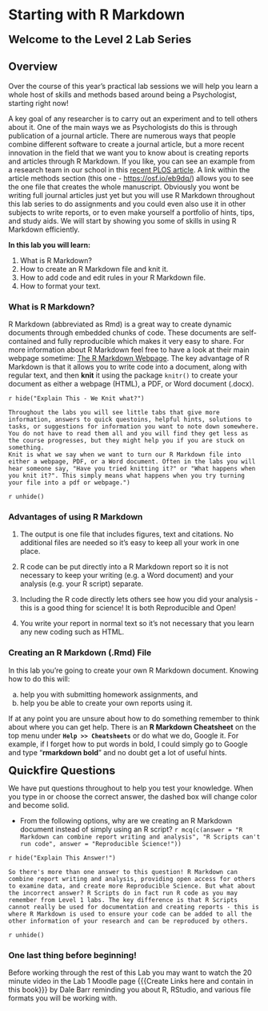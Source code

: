 # Starting with R Markdown

<span style="font-size: 22px; font-weight: bold; color: var(--purple);">Welcome to the Level 2 Lab Series</span>

## Overview

Over the course of this year's practical lab sessions we will help you learn a whole host of skills and methods based around being a Psychologist, starting right now!

A key goal of any researcher is to carry out an experiment and to tell others about it. One of the main ways we as Psychologists do this is through publication of a journal article. There are numerous ways that people combine different software to create a journal article, but a more recent innovation in the field that we want you to know about is creating reports and articles through R Markdown. If you like, you can see an example from a research team in our school in this <a href ="http://journals.plos.org/plosone/article?id=10.1371/journal.pone.0185093" target = "_blank">recent PLOS article</a>. A link within the article methods section (this one - <a href="https://osf.io/eb9dq/" target = "_blank">https://osf.io/eb9dq/</a>) allows you to see the one file that creates the whole manuscript. Obviously you wont be writing full journal articles just yet but you will use R Markdown throughout this lab series to do assignments and you could even also use it in other subjects to write reports, or to even make yourself a portfolio of hints, tips, and study aids. We will start by showing you some of skills in using R Markdown efficiently.

**In this lab you will learn\:**

1. What is R Markdown?
2. How to create an R Markdown file and knit it.
3. How to add code and edit rules in your R Markdown file.
4. How to format your text.

### What is R Markdown?

R Markdown (abbreviated as Rmd) is a great way to create dynamic documents through embedded chunks of code. These documents are self-contained and fully reproducible which makes it very easy to share. For more information about R Markdown feel free to have a look at their main webpage sometime: <a href="http://rmarkdown.rstudio.com" target = "_blank">The R Markdown Webpage</a>. The key advantage of R Markdown is that it allows you to write code into a document, along with regular text, and then **knit** it using the package `knitr()` to create your document as either a webpage (HTML), a PDF, or Word document (.docx). 

`r hide("Explain This - We Knit what?")`
```block
Throughout the labs you will see little tabs that give more information, answers to quick questoins, helpful hints, solutions to tasks, or suggestions for information you want to note down somewhere. You do not have to read them all and you will find they get less as the course progresses, but they might help you if you are stuck on something.    
Knit is what we say when we want to turn our R Markdown file into either a webpage, PDF, or a Word document. Often in the labs you will hear someone say, "Have you tried knitting it?" or "What happens when you knit it?". This simply means what happens when you try turning your file into a pdf or webpage.")
```
`r unhide()`  

### Advantages of using R Markdown

1. The output is one file that includes figures, text and citations. No additional files are needed so it's easy to keep all your work in one place. 

2. R code can be put directly into a R Markdown report so it is not necessary to keep your writing (e.g. a Word document) and your analysis (e.g. your R script) separate.  

3. Including the R code directly lets others see how you did your analysis - this is a good thing for science! It is both Reproducible and Open!  

4. You write your report in normal text so it's not necessary that you learn any new coding such as HTML.  

### Creating an R Markdown (.Rmd) File

In this lab you're going to create your own R Markdown document. Knowing how to do this will:

a. help you with submitting homework assignments, and
b. help you be able to create your own reports using it.

If at any point you are unsure about how to do something remember to think about where you can get help. There is an **R Markdown Cheatsheet** on the top menu under **`Help >> Cheatsheets`** or do what we do, Google it. For example, if I forget how to put words in bold, I could simply go to Google and type "**rmarkdown bold**" and no doubt get a lot of useful hints.

<span style="font-size: 22px; font-weight: bold; color: var(--green);">Quickfire Questions</span>

We have put questions throughout to help you test your knowledge. When you type in or choose the correct answer, the dashed box will change color and become solid.

- From the following options, why are we creating an R Markdown document instead of simply using an R script? `r mcq(c(answer = "R Markdown can combine report writing and analysis", "R Scripts can't run code", answer = "Reproducible Science!"))`  

`r hide("Explain This Answer!")`
```block
So there's more than one answer to this question! R Markdown can combine report writing and analysis, providing open access for others to examine data, and create more Reproducible Science. But what about the incorrect answer? R Scripts do in fact run R code as you may remember from Level 1 labs. The key difference is that R Scripts cannot really be used for documentation and creating reports - this is where R Markdown is used to ensure your code can be added to all the other information of your research and can be reproduced by others.
```
`r unhide()`  

### One last thing before beginning!

Before working through the rest of this Lab you may want to watch the 20 minute video in the Lab 1 Moodle page {{{Create Links here and contain in this book}}} by Dale Barr reminding you about R, RStudio, and various file formats you will be working with. 

